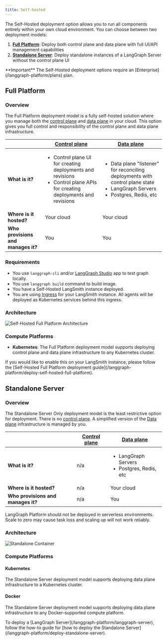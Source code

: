 ```yaml
---
title: Self-hosted
---
```

The Self-Hosted deployment option allows you to run all components entirely within your own cloud environment. You can choose between two deployment models:

1. **[Full Platform](#full-platform)**: Deploy both control plane and data plane with full UI/API management capabilities
2. **[Standalone Server](#standalone-server)**: Deploy standalone instances of a LangGraph Server without the control plane UI

<Info>
**Important**
The Self-Hosted deployment options require an [Enterprise](/langgraph-platform/plans) plan.
</Info>

## Full Platform

### Overview

The Full Platform deployment model is a fully self-hosted solution where you manage both the [control plane](/langgraph-platform/control-plane) and [data plane](/langgraph-platform/data-plane) in your cloud. This option gives you full control and responsibility of the control plane and data plane infrastructure.

|                   | [Control plane](/langgraph-platform/control-plane) | [Data plane](/langgraph-platform/data-plane) |
|-------------------|-------------------|------------|
| **What is it?** | <ul><li>Control plane UI for creating deployments and revisions</li><li>Control plane APIs for creating deployments and revisions</li></ul> | <ul><li>Data plane "listener" for reconciling deployments with control plane state</li><li>LangGraph Servers</li><li>Postgres, Redis, etc</li></ul> |
| **Where is it hosted?** | Your cloud | Your cloud |
| **Who provisions and manages it?** | You | You |

### Requirements

* You use `langgraph-cli` and/or [LangGraph Studio](/langgraph-platform/langgraph-studio) app to test graph locally.
* You use `langgraph build` command to build image.
* You have a Self-Hosted LangSmith instance deployed.
* You are using [Ingress](/langsmith/self-host-ingress) for your LangSmith instance. All agents will be deployed as Kubernetes services behind this ingress.

### Architecture

![Self-Hosted Full Platform Architecture](/langgraph-platform/images/self-hosted-full-platform-architecture.png)

### Compute Platforms

* **Kubernetes**: The Full Platform deployment model supports deploying control plane and data plane infrastructure to any Kubernetes cluster.

<Tip>
If you would like to enable this on your LangSmith instance, please follow the [Self-Hosted Full Platform deployment guide](/langgraph-platform/deploy-self-hosted-full-platform).
</Tip>

## Standalone Server

### Overview

The Standalone Server Only deployment model is the least restrictive option for deployment. There is no [control plane](/langgraph-platform/control-plane). A simplified version of the [Data plane](/langgraph-platform/data-plane) infrastructure is managed by you.

|                   | [Control plane](/langgraph-platform/control-plane) | [Data plane](/langgraph-platform/data-plane) |
|-------------------|-------------------|------------|
| **What is it?** | n/a | <ul><li>LangGraph Servers</li><li>Postgres, Redis, etc</li></ul> |
| **Where is it hosted?** | n/a | Your cloud |
| **Who provisions and manages it?** | n/a | You |

<Warning>
LangGraph Platform should not be deployed in serverless environments. Scale to zero may cause task loss and scaling up will not work reliably.
</Warning>

### Architecture

![Standalone Container](/langgraph-platform/images/langgraph-platform-deployment-architecture.png)

### Compute Platforms

#### Kubernetes

The Standalone Server deployment model supports deploying data plane infrastructure to a Kubernetes cluster.

#### Docker

The Standalone Server deployment model supports deploying data plane infrastructure to any Docker-supported compute platform.

<Tip>
To deploy a [LangGraph Server](/langgraph-platform/langgraph-server), follow the how-to guide for [how to deploy the Standalone Server](/langgraph-platform/deploy-standalone-server).
</Tip>
